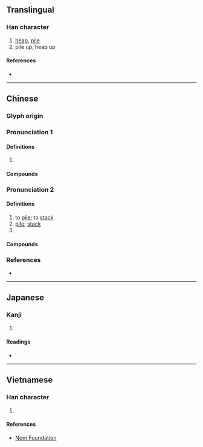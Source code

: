 {{also|垜}}
{{character info/new}}
==Translingual==

===Han character===
{{Han char|rn=32|rad=土|as=06|sn=9|four=47194|canj=GHND|ids=⿰土朵}}

# [[heap]], [[pile]]
# pile up, heap up

====References====
* {{Han ref|kx=0228.080|dkj=05048|dj=0464.060|hdz=10440.080|uh=579B|ud=22427|bh=CE57|bd=52823}}

----

==Chinese==
{{zh-forms|alt=垜}}

===Glyph origin===
{{Han etym}}

===Pronunciation 1===
{{zh-pron
|m=duò
|c=do2,do6
|mn=tó/qz:tó͘/tw:té
|mc=y
|oc=y
|cat=
}}

====Definitions====
{{zh-hanzi}}

# {{rfdef|zh}}

====Compounds====
{{zh-der|垛積|堆垛|垛句|一垛|垛字|一箭上垛|標垛|打垛|駝垛|錢垛|門垛子|點垛|箭垛}}

===Pronunciation 2===
{{zh-pron
|m=duǒ
|cat=n,v,cl
}}

====Definitions====
{{zh-hanzi}}

# to [[pile]]; to [[stack]]
# [[pile]]; [[stack]]
# {{zh-classifier|[[pile]]s or [[stack]]s}}

====Compounds====
{{zh-der|垛子|城垛口|牆垛子}}

===References===
* {{R:yue:Hanzi}}

----

==Japanese==

===Kanji===
{{ja-kanji|grade=|rs=土06}}

# {{rfdef|ja|sort=土06}}

====Readings====
* {{ja-readings|on=[[だ]] (da)|kun=}}

----

==Vietnamese==

===Han character===
{{vi-hantu|[[đoá]]|rs=土06}}

# {{rfdef|vi|sort=土06}}

====References====
* [http://nomfoundation.org/common/nom_details.php?codepoint=579b Nom Foundation]